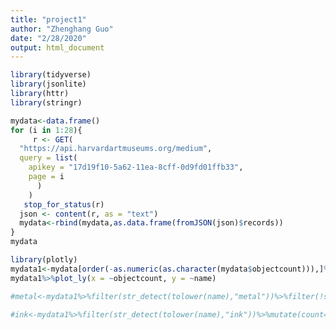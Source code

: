 ```yaml
---
title: "project1"
author: "Zhenghang Guo"
date: "2/28/2020"
output: html_document
---
```

```r
library(tidyverse)
library(jsonlite)
library(httr)
library(stringr)
```


```r
mydata<-data.frame()
for (i in 1:28){
     r <- GET(
  "https://api.harvardartmuseums.org/medium",
  query = list(
    apikey = "17d19f10-5a62-11ea-8cff-0d9fd01ffb33",
    page = i
      )
    )
   stop_for_status(r)
  json <- content(r, as = "text")
  mydata<-rbind(mydata,as.data.frame(fromJSON(json)$records))
}
mydata
```



```r
library(plotly)
mydata1<-mydata[order(-as.numeric(as.character(mydata$objectcount))),]%>%select(objectcount,name)%>% drop_na()
mydata1%>%plot_ly(x = ~objectcount, y = ~name)

#metal<-mydata1%>%filter(str_detect(tolower(name),"metal"))%>%filter(!str_detect(tolower(name),"ink"))%>%mutate(count=sum(objectcount))%>%mutate(name = "Metal")

#ink<-mydata1%>%filter(str_detect(tolower(name),"ink"))%>%mutate(count=sum(objectcount))%>%mutate(name = "Ink")
```

